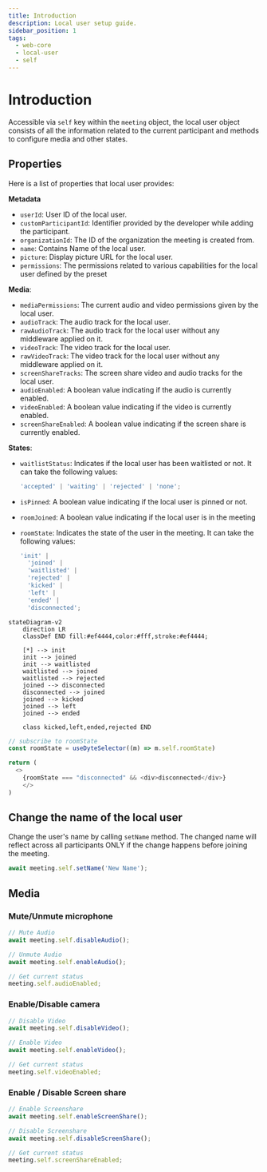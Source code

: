```yaml
---
title: Introduction
description: Local user setup guide.
sidebar_position: 1
tags:
  - web-core
  - local-user
  - self
---
```


# Introduction

Accessible via `self` key within the `meeting` object, the local user object consists of all the information related to the current participant and methods to configure media and other states.

## Properties

Here is a list of properties that local user provides:

**Metadata**

- `userId`: User ID of the local user.
- `customParticipantId`: Identifier provided by the developer while adding the
  participant.
- `organizationId`: The ID of the organization the meeting is created from.
- `name`: Contains Name of the local user.
- `picture`: Display picture URL for the local user.
- `permissions`: The permissions related to various capabilities for the local user defined by the preset

**Media**:

- `mediaPermissions`: The current audio and video permissions given by the local
  user.
- `audioTrack`: The audio track for the local user.
- `rawAudioTrack`: The audio track for the local user without any middleware applied on it.
- `videoTrack`: The video track for the local user.
- `rawVideoTrack`: The video track for the local user without any middleware applied on it.
- `screenShareTracks`: The screen share video and audio tracks for the local
  user.
- `audioEnabled`: A boolean value indicating if the audio is currently enabled.
- `videoEnabled`: A boolean value indicating if the video is currently enabled.
- `screenShareEnabled`: A boolean value indicating if the screen share is
  currently enabled.

**States**:

- `waitlistStatus`: Indicates if the local user has been waitlisted or not. It
  can take the following values:

  ```ts
  'accepted' | 'waiting' | 'rejected' | 'none';
  ```

- `isPinned`: A boolean value indicating if the local user is pinned or not.
- `roomJoined`: A boolean value indicating if the local user is in the meeting
- `roomState`: Indicates the state of the user in the meeting. It
  can take the following values:

  ```ts
  'init' |
    'joined' |
    'waitlisted' |
    'rejected' |
    'kicked' |
    'left' |
    'ended' |
    'disconnected';
  ```

```mermaid
stateDiagram-v2
    direction LR
    classDef END fill:#ef4444,color:#fff,stroke:#ef4444;

    [*] --> init
    init --> joined
    init --> waitlisted
    waitlisted --> joined
    waitlisted --> rejected
    joined --> disconnected
    disconnected --> joined
    joined --> kicked
    joined --> left
    joined --> ended

    class kicked,left,ended,rejected END
```

```ts
// subscribe to roomState
const roomState = useDyteSelector((m) => m.self.roomState)

return (
  <>
    {roomState === "disconnected" && <div>disconnected</div>}
    </>
)
```

## Change the name of the local user

Change the user's name by calling `setName` method. The changed name will
reflect across all participants ONLY if the change happens before joining the
meeting.

```ts
await meeting.self.setName('New Name');
```

## Media

### Mute/Unmute microphone

```ts
// Mute Audio
await meeting.self.disableAudio();

// Unmute Audio
await meeting.self.enableAudio();

// Get current status
meeting.self.audioEnabled;
```

### Enable/Disable camera

```ts
// Disable Video
await meeting.self.disableVideo();

// Enable Video
await meeting.self.enableVideo();

// Get current status
meeting.self.videoEnabled;
```

### Enable / Disable Screen share

```ts
// Enable Screenshare
await meeting.self.enableScreenShare();

// Disable Screenshare
await meeting.self.disableScreenShare();

// Get current status
meeting.self.screenShareEnabled;
```

<head>
  <title>React Web Core Introduction</title>
</head>
